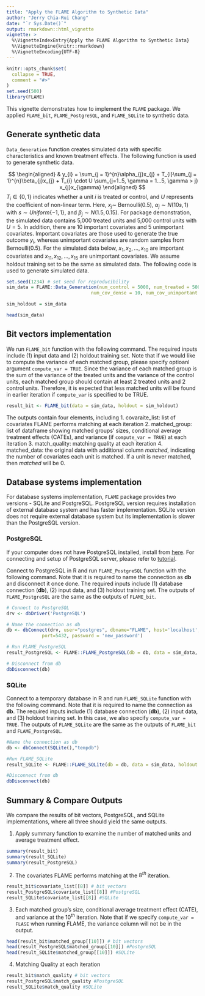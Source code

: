 ```yaml
---
title: "Apply the FLAME Algorithm to Synthetic Data"
author: "Jerry Chia-Rui Chang"
date: "`r Sys.Date()`"
output: rmarkdown::html_vignette
vignette: >
  %\VignetteIndexEntry{Apply the FLAME Algorithm to Synthetic Data}
  %\VignetteEngine{knitr::rmarkdown}
  %\VignetteEncoding{UTF-8}
---
```


```r
knitr::opts_chunk$set(
  collapse = TRUE,
  comment = "#>"
)
set.seed(500)
library(FLAME)
```

This vignette demonstrates how to implement the `FLAME` package. We applied `FLAME_bit`, `FLAME_PostgreSQL`, and `FLAME_SQLite` to synthetic data.  

## Generate synthetic data

`Data_Generation` function creates simulated data with specific characteristics and known treatment effects. The following function is used to generate synthetic data.  

\newline

$$
\begin{aligned}
& y_{i} = \sum_{j = 1}^{n}\alpha_{j}x_{j} + T_{i}\sum_{j = 1}^{n}\beta_{j}x_{j} + T_{i} \cdot U \sum_{j=1..5, \gamma = 1...5, \gamma > j} x_{j}x_{\gamma}
\end{aligned}
$$
$T_{i} \in \{0,1\}$ indicates whether a unit $i$ is treated or control, and $U$ represents the coefficient of non-linear term. Here, $x_{j} \sim$ Bernoulli(0.5), $\alpha_{j} \sim N(10s, 1)$ with $s \sim Uniform\{-1,1\}$, and $\beta_{j} \sim N(1.5,0.15)$. For package demonstration, the simulated data contains 5,000 treated units and 5,000 control units with $U = 5$. In addition, there are 10 important covariates and 5 unimportant covariates. Important covariates are those used to generate the true outcome $y_{i}$, whereas unimportant covariates are random samples from Bernoulli(0.5). For the simulated data below, $x_{1}, x_{2}, ..., x_{10}$ are important covariates and $x_{11}, x_{12}, ..., x_{15}$ are unimportant covariates. We assume holdout training set to be the same as simulated data. The following code is used to generate simulated data.

```r
set.seed(1234) # set seed for reproducibility
sim_data = FLAME::Data_Generation(num_control = 5000, num_treated = 5000, 
                               num_cov_dense = 10, num_cov_unimportant = 5, U = 5)

sim_holdout = sim_data

head(sim_data)
```

## Bit vectors implementation

We run `FLAME_bit` function with the following command. The required inputs include (1) input data and (2) holdout training set. Note that if we would like to compute the variance of each matched group, please specify optioanl argument `compute_var = TRUE`. Since the variance of each matched group is the sum of the variance of the treated units and the variance of the control units, each matched group should contain at least 2 treated units and 2 control units. Therefore, it is expected that less matched units will be found in earlier iteration if `compute_var` is specified to be TRUE.

```r
result_bit <- FLAME_bit(data = sim_data, holdout = sim_holdout)
```

The outputs contain four elements, including 
1. covaraite_list: list of covariates FLAME performs matching at each iteration
2. matched_group: list of dataframe showing matched groups' sizes, conditional average treatment effects (CATEs), and variance (if `compute_var = TRUE`) at each iteration
3. match_quality: matching quality at each iteration
4. matched_data: the original data with additional column *matched*, indicating the number of covariates each unit is matched. If a unit is never matched, then *matched* will be 0.

## Database systems implementation 

For database systems implementation, `FLAME` package provides two versions - SQLite and PostgreSQL. PostgreSQL version requires installation of external database system and has faster implementation. SQLite version does not require external database system but its implementation is slower than the PostgreSQL version. 

### PostgreSQL

If your computer does not have PostgreSQL installed, install from [here](https://www.postgresql.org/download/). For connecting and setup of PostgreSQL server, please refer to [tutorial](http://www.postgresqltutorial.com/connect-to-postgresql-database/).  

\newline

Connect to PostgreSQL in R and run `FLAME_PostgreSQL` function with the following command. Note that it is required to name the connection as **db** and disconnect it once done. The required inputs include (1) database connection (**db**), (2) input data, and (3) holdout training set. The outputs of `FLAME_PostgreSQL` are the same as the outputs of `FLAME_bit`.

```r
# Connect to PostgreSQL
drv <- dbDriver('PostgreSQL')

# Name the connection as db
db <- dbConnect(drv, user="postgres", dbname="FLAME", host='localhost',
             port=5432, password = 'new_password')

# Run FLAME_PostgreSQL 
result_PostgreSQL <- FLAME::FLAME_PostgreSQL(db = db, data = sim_data, holdout = sim_holdout)

# Disconnect from db
dbDisconnect(db)
```

### SQLite

Connect to a temporary database in R and run `FLAME_SQLite` function with the following command. Note that it is required to name the connection as **db**. The required inputs include (1) database connection (**db**), (2) input data, and (3) holdout training set. In this case, we also specify `compute_var = TRUE`. The outputs of `FLAME_SQLite` are the same as the outputs of `FLAME_bit` and `FLAME_PostgreSQL`.
```r
#Name the connection as db
db <- dbConnect(SQLite(),"tempdb") 

#Run FLAME_SQLite
result_SQLite <- FLAME::FLAME_SQLite(db = db, data = sim_data, holdout = sim_holdout)

#Disconnect from db
dbDisconnect(db)
```

## Summary & Compare Outputs

We compare the results of bit vectors, PostgreSQL, and SQLite implementations, where all three should yield the same outputs. 

(1) Apply summary function to examine the number of matched units and average treatment effect.

```r
summary(result_bit)
summary(result_SQLite)
summary(result_PostgreSQL)
```

(2) The covariates FLAME performs matching at the $8^{th}$ iteration.
```r
result_bit$covariate_list[[8]] # bit vectors
result_PostgreSQL$covariate_list[[8]] #PostgreSQL
result_SQLite$covariate_list[[8]] #SQLite
```

(3) Each matched group's size, conditional average treatment effect (CATE), and variance at the $10^{th}$ iteration. Note that if we specify `compute_var = FLASE` when running FLAME, the variance column will not be in the output.
```r
head(result_bit$matched_group[[10]]) # bit vectors
head(result_PostgreSQL$matched_group[[10]]) #PostgreSQL
head(result_SQLite$matched_group[[10]]) #SQLite
```

(4) Matching Quality at each iteration
```r
result_bit$match_quality # bit vectors
result_PostgreSQL$match_quality #PostgreSQL
result_SQLite$match_quality #SQLite
```
